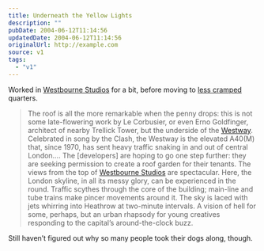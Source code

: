 ```yaml
---
title: Underneath the Yellow Lights
description: ""
pubDate: 2004-06-12T11:14:56
updatedDate: 2004-06-12T11:14:56
originalUrl: http://example.com
source: v1
tags:
  - "v1"
---
```


Worked in [Westbourne Studios][1] for a bit, before moving to [less cramped][2] quarters.

> The roof is all the more remarkable when the penny drops: this is not some late-flowering work by Le Corbusier, or even Erno Goldfinger, architect of nearby Trellick Tower, but the underside of the [Westway][3]. Celebrated in song by the Clash, the Westway is the elevated A40(M) that, since 1970, has sent heavy traffic snaking in and out of central London&#8230;. The [developers] are hoping to go one step further: they are seeking permission to create a roof garden for their tenants. The views from the top of [Westbourne Studios][4] are spectacular. Here, the London skyline, in all its messy glory, can be experienced in the round. Traffic scythes through the core of the building; main-line and tube trains make pincer movements around it. The sky is laced with jets whirring into Heathrow at two-minute intervals. A vision of hell for some, perhaps, but an urban rhapsody for young creatives responding to the capital&#8217;s around-the-clock buzz.

Still haven&#8217;t figured out why so many people took their dogs along, though.

[1]: http://www.guardian.co.uk/arts/critic/feature/0,1169,780923,00.html "The Guardian: A road runs through it"
[2]: http://www.digitaltables.co.uk/home.htm "With space for a Lizard Lounger Arcade Table. A pinball machine. A 6ft-wide screen that's never used for Farcry. Accompanied by beer o'clock. Who said new media excess was dead?"
[3]: http://www.westway.org/ "Westway Development Trust"
[4]: http://www.westbournestudios.com/
